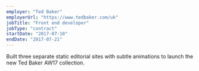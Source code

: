 ```yaml
---
employer: "Ted Baker"
employerUrl: "https://www.tedbaker.com/uk"
jobTitle: "Front end developer"
jobType: "contract"
startDate: "2017-07-10"
endDate: "2017-07-21"
---
```


Built three separate static editorial sites with subtle animations to launch the new Ted Baker AW17 collection.
